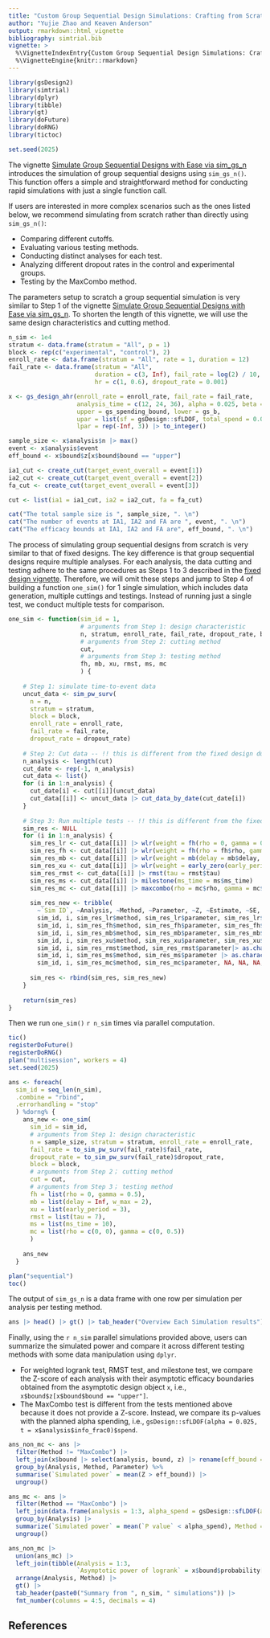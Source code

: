 ```yaml
---
title: "Custom Group Sequential Design Simulations: Crafting from Scratch"
author: "Yujie Zhao and Keaven Anderson"
output: rmarkdown::html_vignette
bibliography: simtrial.bib
vignette: >
  %\VignetteIndexEntry{Custom Group Sequential Design Simulations: Crafting from Scratch}
  %\VignetteEngine{knitr::rmarkdown}
---
```


```r
library(gsDesign2)
library(simtrial)
library(dplyr)
library(tibble)
library(gt)
library(doFuture)
library(doRNG)
library(tictoc)

set.seed(2025)
```


The vignette [Simulate Group Sequential Designs with Ease via sim_gs_n](https://merck.github.io/simtrial/articles/sim_gs_design_simple.html) introduces the simulation of group sequential designs using `sim_gs_n()`. This function offers a simple and straightforward method for conducting rapid simulations with just a single function call.

If users are interested in more complex scenarios such as the ones listed below, we recommend simulating from scratch rather than directly using `sim_gs_n()`:

- Comparing different cutoffs.
- Evaluating various testing methods.
- Conducting distinct analyses for each test.
- Analyzing different dropout rates in the control and experimental groups.
- Testing by the MaxCombo method.

The parameters setup to scratch a group sequential simulation is very similar to Step 1 of the vignette [Simulate Group Sequential Designs with Ease via sim_gs_n](https://merck.github.io/simtrial/articles/sim_gs_design_simple.html). To shorten the length of this vignette, we will use the same design characteristics and cutting method.

```r
n_sim <- 1e4
stratum <- data.frame(stratum = "All", p = 1)
block <- rep(c("experimental", "control"), 2)
enroll_rate <- data.frame(stratum = "All", rate = 1, duration = 12)
fail_rate <- data.frame(stratum = "All",
                        duration = c(3, Inf), fail_rate = log(2) / 10, 
                        hr = c(1, 0.6), dropout_rate = 0.001)

x <- gs_design_ahr(enroll_rate = enroll_rate, fail_rate = fail_rate,
                   analysis_time = c(12, 24, 36), alpha = 0.025, beta = 0.1,
                   upper = gs_spending_bound, lower = gs_b,
                   upar = list(sf = gsDesign::sfLDOF, total_spend = 0.025),
                   lpar = rep(-Inf, 3)) |> to_integer()

sample_size <- x$analysis$n |> max()
event <- x$analysis$event
eff_bound <- x$bound$z[x$bound$bound == "upper"]

ia1_cut <- create_cut(target_event_overall = event[1])
ia2_cut <- create_cut(target_event_overall = event[2])
fa_cut <- create_cut(target_event_overall = event[3])

cut <- list(ia1 = ia1_cut, ia2 = ia2_cut, fa = fa_cut)
```

```r
cat("The total sample size is ", sample_size, ". \n")
cat("The number of events at IA1, IA2 and FA are ", event, ". \n")
cat("The efficacy bounds at IA1, IA2 and FA are", eff_bound, ". \n")
```

The process of simulating group sequential designs from scratch is very similar to that of fixed designs. The key difference is that group sequential designs require multiple analyses. For each analysis, the data cutting and testing adhere to the same procedures as Steps 1 to 3 described in the [fixed design vignette](https://merck.github.io/simtrial/articles/sim_fixed_design_custom.html). Therefore, we will omit these steps and jump to Step 4 of building a function `one_sim()` for 1 single simulation, which includes data generation, multiple cuttings and testings. 
Instead of running just a single test, we conduct multiple tests for comparison.

```r
one_sim <- function(sim_id = 1, 
                    # arguments from Step 1: design characteristic
                    n, stratum, enroll_rate, fail_rate, dropout_rate, block, 
                    # arguments from Step 2: cutting method
                    cut,
                    # arguments from Step 3: testing method
                    fh, mb, xu, rmst, ms, mc
                    ) {
  
    # Step 1: simulate time-to-event data
    uncut_data <- sim_pw_surv(
      n = n,
      stratum = stratum,
      block = block,
      enroll_rate = enroll_rate,
      fail_rate = fail_rate,
      dropout_rate = dropout_rate) 
    
    # Step 2: Cut data -- !! this is different from the fixed design due to multiple analyses
    n_analysis <- length(cut)
    cut_date <- rep(-1, n_analysis)
    cut_data <- list()
    for (i in 1:n_analysis) {
      cut_date[i] <- cut[[i]](uncut_data)
      cut_data[[i]] <- uncut_data |> cut_data_by_date(cut_date[i])
    }
    
    # Step 3: Run multiple tests -- !! this is different from the fixed design due to multiple analyses
    sim_res <- NULL
    for (i in 1:n_analysis) {
      sim_res_lr <- cut_data[[i]] |> wlr(weight = fh(rho = 0, gamma = 0))
      sim_res_fh <- cut_data[[i]] |> wlr(weight = fh(rho = fh$rho, gamma = fh$gamma))
      sim_res_mb <- cut_data[[i]] |> wlr(weight = mb(delay = mb$delay, w_max = mb$w_max))
      sim_res_xu <- cut_data[[i]] |> wlr(weight = early_zero(early_period = xu$early_period))
      sim_res_rmst <- cut_data[[i]] |> rmst(tau = rmst$tau)
      sim_res_ms <- cut_data[[i]] |> milestone(ms_time = ms$ms_time)
      sim_res_mc <- cut_data[[i]] |> maxcombo(rho = mc$rho, gamma = mc$gamma)
      
      sim_res_new <- tribble(
        ~`Sim ID`, ~Analysis, ~Method, ~Parameter, ~Z, ~Estimate, ~SE, ~`P value`,
        sim_id, i, sim_res_lr$method, sim_res_lr$parameter, sim_res_lr$z, sim_res_lr$estimate, sim_res_lr$se, pnorm(-sim_res_lr$z),
        sim_id, i, sim_res_fh$method, sim_res_fh$parameter, sim_res_fh$z, sim_res_fh$estimate, sim_res_fh$se, pnorm(-sim_res_fh$z),
        sim_id, i, sim_res_mb$method, sim_res_mb$parameter, sim_res_mb$z, sim_res_mb$estimate, sim_res_mb$se, pnorm(-sim_res_mb$z),
        sim_id, i, sim_res_xu$method, sim_res_xu$parameter, sim_res_xu$z, sim_res_xu$estimate, sim_res_xu$se, pnorm(-sim_res_xu$z),
        sim_id, i, sim_res_rmst$method, sim_res_rmst$parameter|> as.character(), sim_res_rmst$z, sim_res_rmst$estimate, sim_res_rmst$se, pnorm(-sim_res_rmst$z),
        sim_id, i, sim_res_ms$method, sim_res_ms$parameter |> as.character(), sim_res_ms$z, sim_res_ms$estimate, sim_res_ms$se, pnorm(-sim_res_ms$z),
        sim_id, i, sim_res_mc$method, sim_res_mc$parameter, NA, NA, NA, sim_res_mc$p_value) 
      
      sim_res <- rbind(sim_res, sim_res_new)
    }
    
    return(sim_res)
}
```

Then we run `one_sim()` `r n_sim` times via parallel computation. 

```r
tic()
registerDoFuture()
registerDoRNG()
plan("multisession", workers = 4)
set.seed(2025)

ans <- foreach(
  sim_id = seq_len(n_sim),
  .combine = "rbind",
  .errorhandling = "stop"
  ) %dorng% {
    ans_new <- one_sim(
      sim_id = sim_id, 
      # arguments from Step 1: design characteristic
      n = sample_size, stratum = stratum, enroll_rate = enroll_rate, 
      fail_rate = to_sim_pw_surv(fail_rate)$fail_rate, 
      dropout_rate = to_sim_pw_surv(fail_rate)$dropout_rate, 
      block = block, 
      # arguments from Step 2； cutting method
      cut = cut,
      # arguments from Step 3； testing method
      fh = list(rho = 0, gamma = 0.5), 
      mb = list(delay = Inf, w_max = 2), 
      xu = list(early_period = 3), 
      rmst = list(tau = 7), 
      ms = list(ms_time = 10), 
      mc = list(rho = c(0, 0), gamma = c(0, 0.5))
      )
                              
    ans_new
  }

plan("sequential")
toc()
```

The output of `sim_gs_n` is a data frame with one row per simulation per analysis per testing method. 
```r
ans |> head() |> gt() |> tab_header("Overview Each Simulation results")
```

Finally, using the `r n_sim` parallel simulations provided above, users can summarize the simulated power and compare it across different testing methods with some data manipulation using `dplyr`. 

- For weighted logrank test, RMST test, and milestone test, we compare the Z-score of each analysis with their asymptotic efficacy boundaries obtained from the asymptotic design object `x`, i.e., `x$bound$z[x$bound$bound == "upper"]`.
- The MaxCombo test is different from the tests mentioned above because it does not provide a Z-score. Instead, we compare its p-values with the planned alpha spending, i.e., `gsDesign::sfLDOF(alpha = 0.025, t = x$analysis$info_frac0)$spend`.

```r
ans_non_mc <- ans |>
  filter(Method != "MaxCombo") |>
  left_join(x$bound |> select(analysis, bound, z) |> rename(eff_bound = z, Analysis = analysis)) |>
  group_by(Analysis, Method, Parameter) %>% 
  summarise(`Simulated power` = mean(Z > eff_bound)) |>
  ungroup()

ans_mc <- ans |>
  filter(Method == "MaxCombo") |>
  left_join(data.frame(analysis = 1:3, alpha_spend = gsDesign::sfLDOF(alpha = 0.025, t = x$analysis$info_frac0)$spend) |> rename(Analysis = analysis)) |>
  group_by(Analysis) |>
  summarize(`Simulated power` = mean(`P value` < alpha_spend), Method = "MaxCombo", Parameter = "FH(0, 0) + FH(0, 0.5)") |>
  ungroup()

ans_non_mc |>
  union(ans_mc) |>
  left_join(tibble(Analysis = 1:3, 
                   `Asymptotic power of logrank` = x$bound$probability[x$bound$bound == "upper"])) |>
  arrange(Analysis, Method) |>
  gt() |>
  tab_header(paste0("Summary from ", n_sim, " simulations")) |>
  fmt_number(columns = 4:5, decimals = 4)
```


## References
